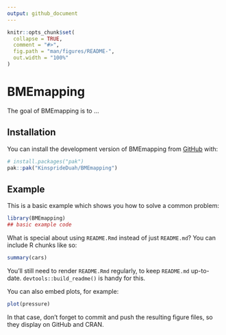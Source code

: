```yaml
---
output: github_document
---
```


<!-- README.md is generated from README.Rmd. Please edit that file -->

```r
knitr::opts_chunk$set(
  collapse = TRUE,
  comment = "#>",
  fig.path = "man/figures/README-",
  out.width = "100%"
)
```

# BMEmapping

<!-- badges: start -->
<!-- badges: end -->

The goal of BMEmapping is to ...

## Installation

You can install the development version of BMEmapping from [GitHub](https://github.com/) with:

``` r
# install.packages("pak")
pak::pak("KinsprideDuah/BMEmapping")
```

## Example

This is a basic example which shows you how to solve a common problem:

```r
library(BMEmapping)
## basic example code
```

What is special about using `README.Rmd` instead of just `README.md`? You can include R chunks like so:

```r
summary(cars)
```

You'll still need to render `README.Rmd` regularly, to keep `README.md` up-to-date. `devtools::build_readme()` is handy for this.

You can also embed plots, for example:

```r
plot(pressure)
```

In that case, don't forget to commit and push the resulting figure files, so they display on GitHub and CRAN.
